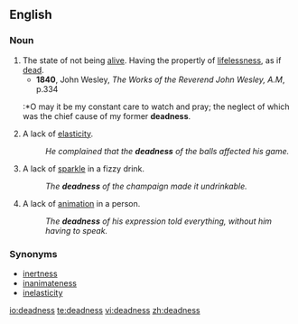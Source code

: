 ==English==

===Noun===
{{en-noun|-}}

# The state of not being [[alive]]. Having the propertly of [[lifelessness]], as if [[dead]].
#* '''1840''', John Wesley, ''The Works of the Reverend John Wesley, A.M'', p.334
#:*O may it be my constant care to watch and pray; the neglect of which was the chief cause of my former '''deadness'''.
# A lack of [[elasticity]].
#:''He complained that the '''deadness''' of the balls affected his game.''
# A lack of [[sparkle]] in a fizzy drink.
#:''The '''deadness''' of the champaign made it undrinkable.''
# A lack of [[animation]] in a person.
#:''The '''deadness''' of his expression told everything, without him having to speak.''

===Synonyms===
* [[inertness]]
* [[inanimateness]]
* [[inelasticity]]

[[io:deadness]]
[[te:deadness]]
[[vi:deadness]]
[[zh:deadness]]